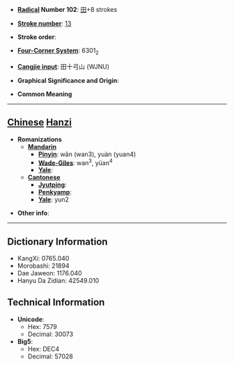 * '''[[Wiktionary:Chinese radical index| Radical]] Number 102''': [[Wiktionary:Chinese radical index 田|田]]+8 strokes

* '''[[Wiktionary:Chinese total strokes index|Stroke number]]''': [[Wiktionary:Chinese total strokes index 13|13]]

* '''Stroke order''': 

* '''[[Wiktionary:Chinese four corner index|Four-Corner System]]''': 6301<sub>2</sub>

* '''[[Wiktionary:Chinese Cangjie index|Cangjie input]]''': 田十弓山 (WJNU)

* '''Graphical Significance and Origin''': 

* '''Common Meaning'''

----

== [[Chinese]] [[Hanzi]] ==

* '''Romanizations'''
** '''[[Mandarin]]'''
*** '''[[Pinyin]]''': wǎn (wan3), yuàn (yuan4)
*** '''[[Wade-Giles]]''': wan<sup>3</sup>, yüan<sup>4</sup>
*** '''[[Yale]]''': 
** '''[[Cantonese]]'''
*** '''[[Jyutping]]''':
*** '''[[Penkyamp]]''': 
*** '''[[Yale]]''': yun2

* '''Other info''': 

----

== Dictionary Information ==

* KangXi: 0765.040
* Morobashi: 21894
* Dae Jaweon: 1176.040
* Hanyu Da Zidian: 42549.010

== Technical Information ==

* '''Unicode''':
** Hex: 7579
** Decimal: 30073
* '''Big5''':
** Hex: DEC4
** Decimal: 57028